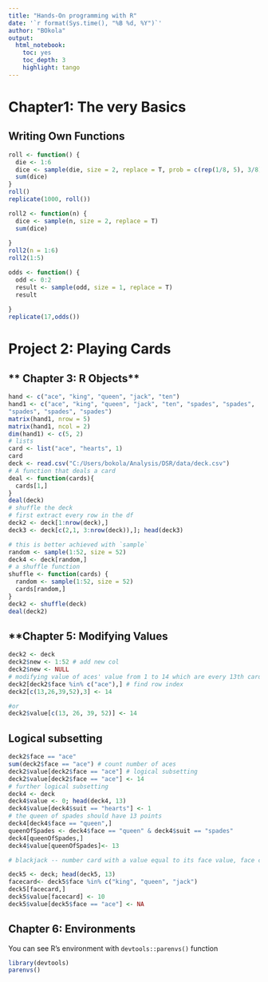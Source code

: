 ```yaml
---
title: "Hands-On programming with R"
date: '`r format(Sys.time(), "%B %d, %Y")`'
author: "BOkola"
output: 
  html_notebook:
    toc: yes
    toc_depth: 3
    highlight: tango
---
```

# **Chapter1: The very Basics**

## **Writing Own Functions**
```r
roll <- function() {
  die <- 1:6
  dice <- sample(die, size = 2, replace = T, prob = c(rep(1/8, 5), 3/8))
  sum(dice)
}
roll()
replicate(1000, roll())

roll2 <- function(n) {
  dice <- sample(n, size = 2, replace = T)
  sum(dice)
  
}
roll2(n = 1:6)
roll2(1:5)

odds <- function() {
  odd <- 0:2
  result <- sample(odd, size = 1, replace = T)
  result
  
}
replicate(17,odds())

```
# **Project 2: Playing Cards**
## ** Chapter 3: R Objects**
```r
hand <- c("ace", "king", "queen", "jack", "ten")
hand1 <- c("ace", "king", "queen", "jack", "ten", "spades", "spades",
"spades", "spades", "spades")
matrix(hand1, nrow = 5)
matrix(hand1, ncol = 2)
dim(hand1) <- c(5, 2)
# lists
card <- list("ace", "hearts", 1)
card
deck <- read.csv("C:/Users/bokola/Analysis/DSR/data/deck.csv")
# A function that deals a card
deal <- function(cards){
  cards[1,]
}
deal(deck)
# shuffle the deck
# first extract every row in the df
deck2 <- deck[1:nrow(deck),]
deck3 <- deck[c(2,1, 3:nrow(deck)),]; head(deck3)

# this is better achieved with `sample`
random <- sample(1:52, size = 52)
deck4 <- deck[random,]
# a shuffle function
shuffle <- function(cards) {
  random <- sample(1:52, size = 52)
  cards[random,]
}
deck2 <- shuffle(deck)
deal(deck2)
```
## **Chapter 5: Modifying Values
```r
deck2 <- deck
deck2$new <- 1:52 # add new col
deck2$new <- NULL
# modifying value of aces' value from 1 to 14 which are every 13th card
deck2[deck2$face %in% c("ace"),] # find row index
deck2[c(13,26,39,52),3] <- 14

#or 
deck2$value[c(13, 26, 39, 52)] <- 14
```
## **Logical subsetting**
```r
deck2$face == "ace"
sum(deck2$face == "ace") # count number of aces
deck2$value[deck2$face == "ace"] # logical subsetting
deck2$value[deck2$face == "ace"] <- 14
# further logical subsetting 
deck4 <- deck
deck4$value <- 0; head(deck4, 13)
deck4$value[deck4$suit == "hearts"] <- 1
# the queen of spades should have 13 points
deck4[deck4$face == "queen",]
queenOfSpades <- deck4$face == "queen" & deck4$suit == "spades"
deck4[queenOfSpades,]
deck4$value[queenOfSpades]<- 13

# blackjack -- number card with a value equal to its face value, face card with a value of 10 and ace with a value of 11 or 1

deck5 <- deck; head(deck5, 13)
facecard<- deck5$face %in% c("king", "queen", "jack")
deck5[facecard,]
deck5$value[facecard] <- 10
deck5$value[deck5$face == "ace"] <- NA
```
## **Chapter 6: Environments**
You can see R's environment with `devtools::parenvs()` function
```r
library(devtools)
parenvs()
```
